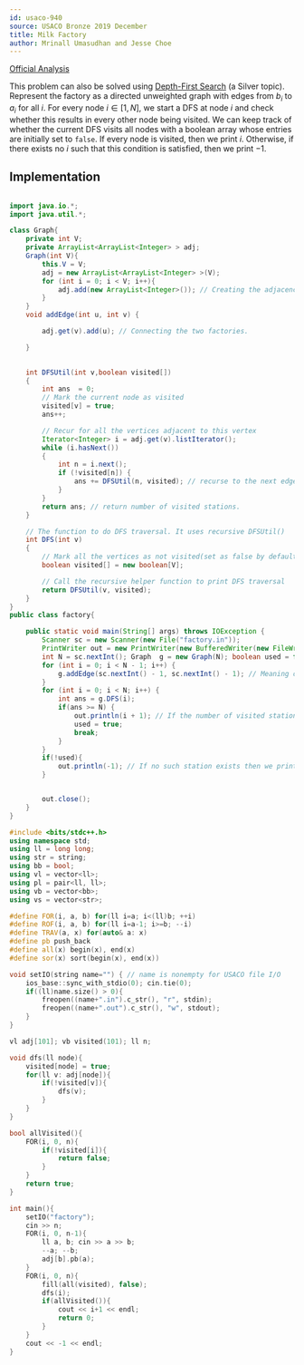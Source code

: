 ```yaml
---
id: usaco-940
source: USACO Bronze 2019 December
title: Milk Factory
author: Mrinall Umasudhan and Jesse Choe 
---
```


[Official Analysis](http://www.usaco.org/current/data/sol_factory_bronze_open19.html)

This problem can also be solved using [Depth-First Search](/silver/dfs) (a Silver topic). Represent the factory as a directed unweighted graph with edges from $b_i$ to $a_i$ for all $i$. For every node $i\in [1,N]$, we start a DFS at node $i$ and check whether this results in every other node being visited. We can keep track of whether the current DFS visits all nodes with a boolean array whose entries are initially set to `false`. If every node is visited, then we print $i$. Otherwise, if there exists no $i$ such that this condition is satisfied, then we print $-1$.

## Implementation

<LanguageSection>

<JavaSection>
	


```java

import java.io.*;
import java.util.*;

class Graph{
    private int V;
    private ArrayList<ArrayList<Integer> > adj;
    Graph(int V){
        this.V = V;
        adj = new ArrayList<ArrayList<Integer> >(V);
        for (int i = 0; i < V; i++){
            adj.add(new ArrayList<Integer>()); // Creating the adjacency list
        }
    }
    void addEdge(int u, int v) {

        adj.get(v).add(u); // Connecting the two factories.

    }
    

    int DFSUtil(int v,boolean visited[])
    {
        int ans  = 0;
        // Mark the current node as visited
        visited[v] = true;
        ans++;

        // Recur for all the vertices adjacent to this vertex
        Iterator<Integer> i = adj.get(v).listIterator();
        while (i.hasNext())
        {
            int n = i.next();
            if (!visited[n]) {
                ans += DFSUtil(n, visited); // recurse to the next edge/station in it's path and increase the number of stations visited.
            }
        }
        return ans; // return number of visited stations.
    }

    // The function to do DFS traversal. It uses recursive DFSUtil()
    int DFS(int v)
    {
        // Mark all the vertices as not visited(set as false by default)
        boolean visited[] = new boolean[V];

        // Call the recursive helper function to print DFS traversal
        return DFSUtil(v, visited);
    }
}
public class factory{

    public static void main(String[] args) throws IOException {
        Scanner sc = new Scanner(new File("factory.in"));
        PrintWriter out = new PrintWriter(new BufferedWriter(new FileWriter("factory.out")));
        int N = sc.nextInt(); Graph  g = new Graph(N); boolean used = false;
        for (int i = 0; i < N - 1; i++) {
            g.addEdge(sc.nextInt() - 1, sc.nextInt() - 1); // Meaning one can walk from station A to station B. 
        }
        for (int i = 0; i < N; i++) {
            int ans = g.DFS(i);
            if(ans >= N) {
                out.println(i + 1); // If the number of visited stations from the DFS is equal to the total number of stations then output. 
                used = true;
                break;
            }
        }
        if(!used){
            out.println(-1); // If no such station exists then we print -1.
        }


        out.close();
    }
}
```

</JavaSection>
<CPPSection>


```cpp
#include <bits/stdc++.h>
using namespace std;
using ll = long long;
using str = string;
using bb = bool;
using vl = vector<ll>;
using pl = pair<ll, ll>;
using vb = vector<bb>;
using vs = vector<str>;

#define FOR(i, a, b) for(ll i=a; i<(ll)b; ++i)
#define ROF(i, a, b) for(ll i=a-1; i>=b; --i)
#define TRAV(a, x) for(auto& a: x)
#define pb push_back
#define all(x) begin(x), end(x)
#define sor(x) sort(begin(x), end(x))

void setIO(string name="") { // name is nonempty for USACO file I/O
    ios_base::sync_with_stdio(0); cin.tie(0); 
    if((ll)name.size() > 0){
        freopen((name+".in").c_str(), "r", stdin);
        freopen((name+".out").c_str(), "w", stdout);
    }
}

vl adj[101]; vb visited(101); ll n;

void dfs(ll node){
	visited[node] = true;
	for(ll v: adj[node]){
		if(!visited[v]){
			dfs(v);
		}
	}
}

bool allVisited(){
	FOR(i, 0, n){
		if(!visited[i]){
			return false;
		}
	}
	return true;
}

int main(){
	setIO("factory");
	cin >> n;
	FOR(i, 0, n-1){
		ll a, b; cin >> a >> b;
		--a; --b;
		adj[b].pb(a);
	}
	FOR(i, 0, n){
		fill(all(visited), false);
		dfs(i);
		if(allVisited()){
			cout << i+1 << endl;
			return 0;
		}
	}
	cout << -1 << endl;
}

```

</CPPSection>
</LanguageSection>
